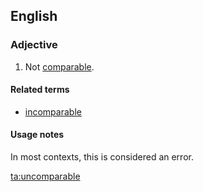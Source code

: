 ==English==

===Adjective===
{{en-adj}}

# {{very|_|rare}} Not [[comparable]].

====Related terms====
*[[incomparable]]

====Usage notes====
In most contexts, this is considered an error.

[[ta:uncomparable]]